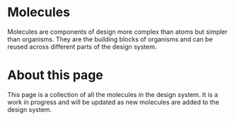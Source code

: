 # Molecules

Molecules are components of design more complex than atoms but simpler than organisms. They are the building blocks of organisms and can be reused across different parts of the design system.

# About this page
This page is a collection of all the molecules in the design system. It is a work in progress and will be updated as new molecules are added to the design system.